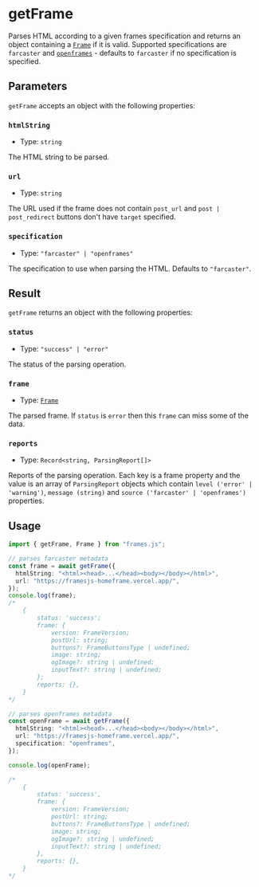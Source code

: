 # getFrame

Parses HTML according to a given frames specification and returns an object containing a [`Frame`](/reference/js/types#reference) if it is valid. Supported specifications are `farcaster` and [`openframes`](https://github.com/open-frames/standard) - defaults to `farcaster` if no specification is specified.

## Parameters

`getFrame` accepts an object with the following properties:

### `htmlString`

- Type: `string`

The HTML string to be parsed.

### `url`

- Type: `string`

The URL used if the frame does not contain `post_url` and `post | post_redirect` buttons don't have `target` specified.

### `specification`

- Type: `"farcaster" | "openframes"`

The specification to use when parsing the HTML. Defaults to `"farcaster"`.

## Result

`getFrame` returns an object with the following properties:

### `status`

- Type: `"success" | "error"`

The status of the parsing operation.

### `frame`

- Type: [`Frame`](/reference/js/types#reference)

The parsed frame. If `status` is `error` then this `frame` can miss some of the data.

### `reports`

- Type: `Record<string, ParsingReport[]>`

Reports of the parsing operation. Each key is a frame property and the value is an array of `ParsingReport` objects which contain `level ('error' | 'warning')`, `message (string)` and `source ('farcaster' | 'openframes')` properties.

## Usage

```ts [example.ts]
import { getFrame, Frame } from "frames.js";

// parses farcaster metadata
const frame = await getFrame({
  htmlString: "<html><head>...</head><body></body></html>",
  url: "https://framesjs-homeframe.vercel.app/",
});
console.log(frame);
/*
	{ 
		status: 'success';
		frame: {
			version: FrameVersion;
			postUrl: string;
			buttons?: FrameButtonsType | undefined;
			image: string;
			ogImage?: string | undefined;
			inputText?: string | undefined;
		};
		reports: {},
	}
*/

// parses openframes metadata
const openFrame = await getFrame({
  htmlString: "<html><head>...</head><body></body></html>",
  url: "https://framesjs-homeframe.vercel.app/",
  specification: "openframes",
});

console.log(openFrame);

/*
	{
		status: 'success',
		frame: {
			version: FrameVersion;
			postUrl: string;
			buttons?: FrameButtonsType | undefined;
			image: string;
			ogImage?: string | undefined;
			inputText?: string | undefined;
		},
		reports: {},
	}
*/
```
